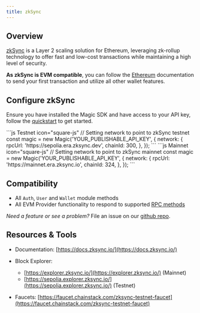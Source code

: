 ---
title: zkSync
---

## Overview

[zkSync](https://zksync.io/) is a Layer 2 scaling solution for Ethereum, leveraging zk-rollup technology to offer fast and low-cost transactions while maintaining a high level of security.

**As zkSync is EVM compatible**, you can follow the [Ethereum](/docs/embedded-wallet/blockchains/ethereum/javascript) documentation to send your first transaction and utilize all other wallet features.

## Configure zkSync

Ensure you have installed the Magic SDK and have access to your API key, follow the [quickstart](/docs/embedded-wallet/quickstart/overview) to get started.

<CodeGroup>
```js Testnet icon="square-js"
// Setting network to point to zkSync testnet
const magic = new Magic('YOUR_PUBLISHABLE_API_KEY', {
  network: {
    rpcUrl: 'https://sepolia.era.zksync.dev',
    chainId: 300,
  },
});
```
```js Mainnet icon="square-js"
// Setting network to point to zkSync mainnet
const magic = new Magic('YOUR_PUBLISHABLE_API_KEY', {
  network: {
    rpcUrl: 'https://mainnet.era.zksync.io',
    chainId: 324,
  },
});
```
</CodeGroup>

## Compatibility

- All `Auth`, `User` and `Wallet` module methods
- All EVM Provider functionality to respond to supported [RPC methods](/docs/embedded-wallet/api/client-side-sdks/web#evm-rpc-methods)

_Need a feature or see a problem?_ File an issue on our [github repo](https://github.com/magiclabs/magic-js).

## Resources & Tools

- Documentation: [https://docs.zksync.io/](https://docs.zksync.io/)
- Block Explorer:

  - [https://explorer.zksync.io/](https://explorer.zksync.io/) (Mainnet)
  - [https://sepolia.explorer.zksync.io/](https://sepolia.explorer.zksync.io/) (Testnet)

- Faucets: [https://faucet.chainstack.com/zksync-testnet-faucet](https://faucet.chainstack.com/zksync-testnet-faucet)

